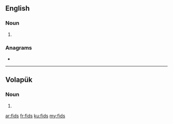 {{also|FIDS}}
==English==

===Noun===
{{head|en|noun plural form}}

# {{plural of|fid|lang=en}}

===Anagrams===
* {{l|en|difs}}

----

==Volapük==

===Noun===
{{head|vo|noun plural form}}

# {{plural of|fid|lang=vo}}

[[ar:fids]]
[[fr:fids]]
[[ku:fids]]
[[my:fids]]